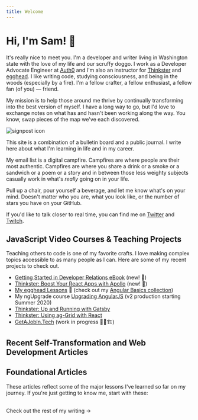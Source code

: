 ```yaml
---
title: Welcome
---
```



  <div className="prose lg:prose-xl mx-auto">

# Hi, I'm Sam! 👋

It's really nice to meet you. I'm a developer and writer living in Washington state with the love of my life and our scruffy doggo. I work as a Developer Advocate Engineer at [Auth0](http://www.auth0.com) and I'm also an instructor for [Thinkster](http://www.thinkster.io) and [egghead](http://www.egghead.io). I like writing code, studying consciousness, and being in the woods (especially by a fire). I'm a fellow crafter, a fellow enthusiast, a fellow fan (of you) &mdash; friend.

<div className="flex sm:flex-row flex-col -my-5">

My mission is to help those around me thrive by continually transforming into the best version of myself. I have a long way to go, but I'd love to exchange notes on what has and hasn't been working along the way. You know, swap pieces of the map we've each discovered.

<div className="sm:ml-2 ml-0 w-full flex items-center justify-center">
  <img src="/signpost.svg" alt="signpost icon" />
</div>

</div>

This site is a combination of a bulletin board and a public journal. I write
here about what I'm learning in life and in my career.

My email list is a digital campfire. Campfires are where people are their most authentic.
Campfires are where you share a drink or a smoke or a sandwich or a poem or a story
and in between those less weighty subjects casually work in what's _really_ going
on in your life.

Pull up a chair, pour yourself a beverage, and let me know what's on your mind. Doesn't matter who you are, what you look like, or the number of stars you have on your GitHub.

If you'd like to talk closer to real time, you can find me on [Twitter](https://twitter.com/samjulien) and [Twitch](https://www.twitch.tv/samjulien).

## JavaScript Video Courses & Teaching Projects

Teaching others to code is one of my favorite crafts. I love making complex topics accessible to as many people as I can. Here are some of my recent projects to check out.

- [Getting Started in Developer Relations eBook](https://learn.samjulien.com/getting-started-in-developer-relations) (new! 🎉)
- [Thinkster: Boost Your React Apps with Apollo](https://thinkster.io/tutorials/boost-your-react-apps-with-apollo-first-steps) (new! 🎉)
- [My egghead Lessons](https://egghead.io/instructors/sam-julien?af=6zxcwn) 🥚 (check out my [Angular Basics collection](https://egghead.io/playlists/angular-basics-888f?af=6zxcwn))
- My ngUpgrade course [Upgrading AngularJS](https://www.upgradingangularjs.com/) (v2 production starting Summer 2020)
- [Thinkster: Up and Running with Gatsby](https://thinkster.io/tutorials/up-and-running-with-gatsby-intro)
- [Thinkster: Using ag-Grid with React](https://thinkster.io/tutorials/using-ag-grid-with-react-getting-started)
- [GetAJobIn.Tech](http://getajobin.tech) (work in progress 👷‍♂️🏗)

## Recent Self-Transformation and Web Development Articles

<RecentArticles />

## Foundational Articles

These articles reflect some of the major lessons I've learned so far on my journey. If you're just getting to know me, start with these:

<PinnedArticles />

<br />
<Link to="/writing" aria-label="Visit writing" className="button-secondary">
  Check out the rest of my writing &rarr;
</Link>

  </div>
